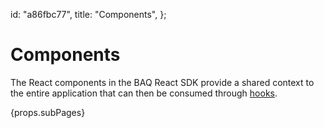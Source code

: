   id: "a86fbc77",
  title: "Components",
};

# Components

The React components in the BAQ React SDK provide a shared context to the entire application that can then be consumed through [hooks](622ecb15).

{props.subPages}
